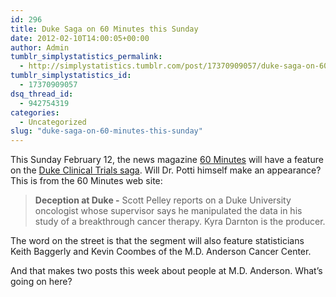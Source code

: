 ```yaml
---
id: 296
title: Duke Saga on 60 Minutes this Sunday
date: 2012-02-10T14:00:05+00:00
author: Admin
tumblr_simplystatistics_permalink:
  - http://simplystatistics.tumblr.com/post/17370909057/duke-saga-on-60-minutes-this-sunday
tumblr_simplystatistics_id:
  - 17370909057
dsq_thread_id:
  - 942754319
categories:
  - Uncategorized
slug: "duke-saga-on-60-minutes-this-sunday"
---
```

This Sunday February 12, the news magazine <a href="http://www.cbsnews.com/sections/60minutes/main3415.shtml" target="_blank">60 Minutes</a> will have a feature on the <a href="http://simplystatistics.tumblr.com/post/10068195751/the-duke-saga" target="_blank">Duke Clinical Trials saga</a>. Will Dr. Potti himself make an appearance? This is from the 60 Minutes web site:

> **Deception at Duke -**<span> Scott Pelley reports on a Duke University oncologist whose supervisor says he manipulated the data in his study of a breakthrough cancer therapy. Kyra Darnton is the producer.</span>

<span>The word on the street is that the segment will also feature statisticians Keith Baggerly and Kevin Coombes of the M.D. Anderson Cancer Center.</span>

<span>And that makes two posts this week about people at M.D. Anderson. What&#8217;s going on here?</span>
